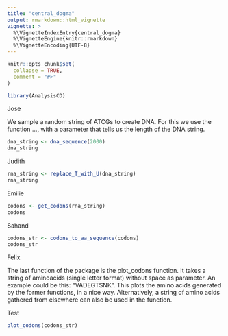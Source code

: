 ```yaml
---
title: "central_dogma"
output: rmarkdown::html_vignette
vignette: >
  %\VignetteIndexEntry{central_dogma}
  %\VignetteEngine{knitr::rmarkdown}
  %\VignetteEncoding{UTF-8}
---
```


```r
knitr::opts_chunk$set(
  collapse = TRUE,
  comment = "#>"
)
```

```r
library(AnalysisCD)
```

Jose

We sample a random string of ATCGs to create DNA. For this we use the function ..., with a parameter that tells us the length of the DNA string.

```r
dna_string <- dna_sequence(2000)
dna_string
```

Judith

```r
rna_string <- replace_T_with_U(dna_string)
rna_string

```

Emilie

```r
codons <- get_codons(rna_string)
codons
```

Sahand

```r

codons_str <- codons_to_aa_sequence(codons)
codons_str
```

Felix

The last function of the package is the plot_codons function. It takes a string of aminoacids (single letter format) without space as parameter. An example could be this: "VADEGTSNK". This plots the amino acids generated by the former functions, in a nice way. Alternatively, a string of amino acids gathered from elsewhere can also be used in the function.

Test
```r
plot_codons(codons_str)

```
